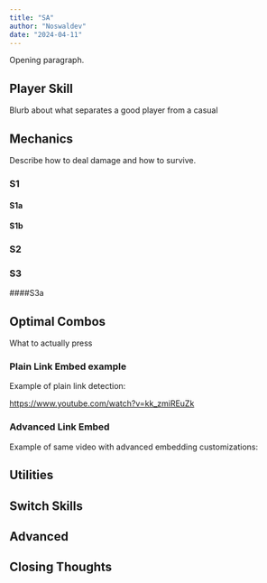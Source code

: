 ```yaml
---
title: "SA"
author: "Noswaldev"
date: "2024-04-11"
---
```


Opening paragraph.

## Player Skill

Blurb about what separates a good player from a casual

## Mechanics

Describe how to deal damage and how to survive.

### S1

#### S1a

#### S1b

### S2

### S3

####S3a

## Optimal Combos

What to actually press

### Plain Link Embed example

Example of plain link detection:

https://www.youtube.com/watch?v=kk_zmiREuZk

### Advanced Link Embed

Example of same video with advanced embedding customizations:


<YouTube
    id="kk_zmiREuZk"
    poster="https://cdn.wccftech.com/wp-content/uploads/2022/03/WCCFmonsterhunterrise7.jpg"
    posterQuality="max"
    params="start=1556"
    playlabel="Video Abspielen"
    title="I don't ever want to see any of you play like this."
/>

## Utilities

## Switch Skills

## Advanced

## Closing Thoughts
